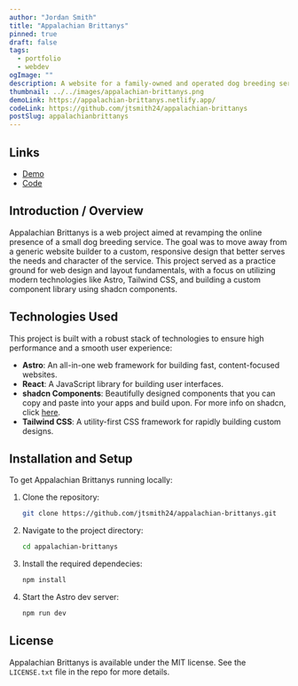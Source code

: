 ```yaml
---
author: "Jordan Smith"
title: "Appalachian Brittanys"
pinned: true
draft: false
tags:
  - portfolio
  - webdev
ogImage: ""
description: A website for a family-owned and operated dog breeding service.
thumbnail: ../../images/appalachian-brittanys.png
demoLink: https://appalachian-brittanys.netlify.app/
codeLink: https://github.com/jtsmith24/appalachian-brittanys
postSlug: appalachianbrittanys
---
```


## Links

<ul>
  <li>
    <a href={frontmatter.demoLink} target="_blank">
      Demo
    </a>
  </li>
  <li>
    <a href={frontmatter.codeLink} target="_blank">
      Code
    </a>
  </li>
</ul>

## Introduction / Overview

Appalachian Brittanys is a web project aimed at revamping the online presence of a small dog breeding service. The goal was to move away from a generic website builder to a custom, responsive design that better serves the needs and character of the service. This project served as a practice ground for web design and layout fundamentals, with a focus on utilizing modern technologies like Astro, Tailwind CSS, and building a custom component library using shadcn components.

## Technologies Used

This project is built with a robust stack of technologies to ensure high performance and a smooth user experience:

- **Astro**: An all-in-one web framework for building fast, content-focused websites.
- **React**: A JavaScript library for building user interfaces.
- **shadcn Components**: Beautifully designed components that you can copy and paste into your apps and build upon. For more info on shadcn, click [here](https://ui.shadcn.com/).
- **Tailwind CSS**: A utility-first CSS framework for rapidly building custom designs.

## Installation and Setup

To get Appalachian Brittanys running locally:

1. Clone the repository:
   ```sh
   git clone https://github.com/jtsmith24/appalachian-brittanys.git
   ```
1. Navigate to the project directory:

   ```sh
   cd appalachian-brittanys
   ```

1. Install the required dependecies:

   ```sh
   npm install
   ```

1. Start the Astro dev server:
   ```sh
   npm run dev
   ```

## License

Appalachian Brittanys is available under the MIT license. See the `LICENSE.txt` file in the repo for more details.
